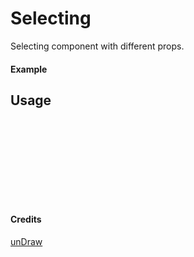 
<Meta of={Selecting} title="unDraw/Selecting" />

# Selecting

Selecting component with different props.

#### Example

<Canvas of={Selecting.Primary} />

## Usage

```ts
import { Selecting } from "yadl-ui";

const Example = () => {
  return (
      <Selecting />
  );
};

export default Example;
```

#### Credits
[unDraw](https://undraw.co/illustrations)
